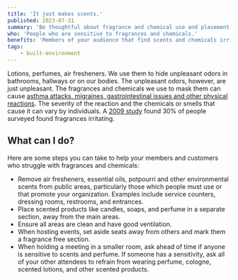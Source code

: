 ```yaml
---
title: 'It just makes scents.'
published: 2023-07-31
summary: 'Be thoughtful about fragrance and chemical use and placement.'
who: 'People who are sensitive to fragrances and chemicals.'
benefits: 'Members of your audience that find scents and chemicals irritating.'
tags:
    - built-environment
---
```


Lotions, perfumes, air fresheners. We use them to hide unpleasant odors in bathrooms, hallways or on our bodies. The unpleasant odors, however, are just unpleasant. The fragrances and chemicals we use to mask them can cause [asthma attacks, migraines, gastrointestinal issues and other physical reactions](https://www.zurich.com/en/media/magazine/2022/your-fragrance-could-kill-me-living-with-multiple-chemical-sensitivity).
The severity of the reaction and the chemicals or smells that cause it can vary by individuals. A [2009 study](https://pubmed.ncbi.nlm.nih.gov/19326669/) found 30% of people surveyed found fragrances irritating.

## What can I do?

Here are some steps you can take to help your members and customers who struggle with fragrances and chemicals:

- Remove air fresheners, essential oils, potpourri and other environmental scents from public areas, particularly those which people must use or that promote your organization. Examples include service counters, dressing rooms, restrooms, and entrances.
- Place scented products like candles, soaps, and perfume in a separate section, away from the main areas.
- Ensure all areas are clean and have good ventilation.
- When hosting events, set aside seats away from others and mark them a fragrance free section. 
- When holding a meeting in a smaller room, ask ahead of time if anyone is sensitive to scents and perfume. If someone has a sensitivity, ask all of your other attendees to refrain from wearing perfume, cologne, scented lotions, and other scented products.
